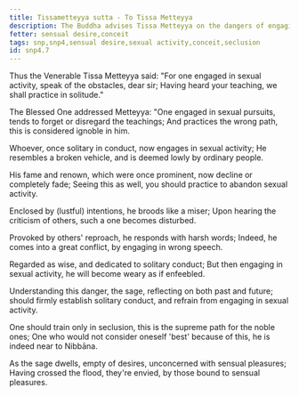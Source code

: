 ```yaml
---
title: Tissametteyya sutta - To Tissa Metteyya
description: The Buddha advises Tissa Metteyya on the dangers of engaging in sexual activity and the benefits of solitary conduct.
fetter: sensual desire,conceit
tags: snp,snp4,sensual desire,sexual activity,conceit,seclusion
id: snp4.7
---
```


Thus the Venerable Tissa Metteyya said:
"For one engaged in sexual activity,
speak of the obstacles, dear sir;
Having heard your teaching,
we shall practice in solitude."

The Blessed One addressed Metteyya:
"One engaged in sexual pursuits,
tends to forget or disregard the teachings;
And practices the wrong path,
this is considered ignoble in him.

Whoever, once solitary in conduct,
now engages in sexual activity;
He resembles a broken vehicle,
and is deemed lowly by ordinary people.

His fame and renown, which were once prominent,
now decline or completely fade;
Seeing this as well, you should practice
to abandon sexual activity.

Enclosed by (lustful) intentions,
he broods like a miser;
Upon hearing the criticism of others,
such a one becomes disturbed.

Provoked by others' reproach,
he responds with harsh words;
Indeed, he comes into a great conflict,
by engaging in wrong speech.

Regarded as wise,
and dedicated to solitary conduct;
But then engaging in sexual activity,
he will become weary as if enfeebled.

Understanding this danger,
the sage, reflecting on both past and future;
should firmly establish solitary conduct,
and refrain from engaging in sexual activity.

One should train only in seclusion,
this is the supreme path for the noble ones;
One who would not consider oneself 'best' because of this,
he is indeed near to Nibbāna.

As the sage dwells, empty of desires,
unconcerned with sensual pleasures;
Having crossed the flood, they're envied,
by those bound to sensual pleasures.